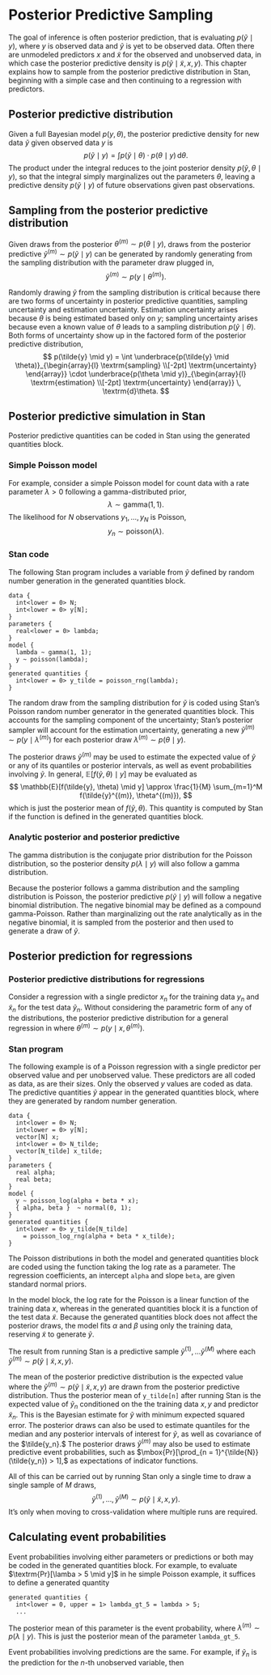 # Posterior Predictive Sampling

The goal of inference is often posterior prediction, that is
evaluating $p(\tilde{y} \mid y),$ where $y$ is observed data and
$\tilde{y}$ is yet to be observed data.  Often there are unmodeled
predictors $x$ and $\tilde{x}$ for the observed and unobserved data,
in which case the posterior predictive density is $p(\tilde{y} \mid
\tilde{x}, x, y).$ This chapter explains how to sample from the
posterior predictive distribution in Stan, beginning with a simple
case and then continuing to a regression with predictors.

## Posterior predictive distribution

Given a full Bayesian model $p(y, \theta)$, the posterior predictive
density for new data $\tilde{y}$ given observed data $y$ is
$$
p(\tilde{y} \mid y)
= \int
p(\tilde{y} \mid \theta) \cdot p(\theta \mid y)
\, \textrm{d}\theta.
$$
The product under the integral reduces to the joint posterior density
$p(\tilde{y}, \theta \mid y),$ so that the integral simply
marginalizes out the parameters $\theta,$ leaving a predictive
density $p(\tilde{y} \mid y)$ of future observations given past
observations.

## Sampling from the posterior predictive distribution

Given draws from the posterior $\theta^{(m)} \sim p(\theta \mid y),$
draws from the posterior predictive $\tilde{y}^{(m)} \sim p(\tilde{y}
\mid y)$ can be generated by randomly generating from the sampling
distribution with the parameter draw plugged in,
$$
\tilde{y}^{(m)} \sim p(y \mid \theta^{(m)}).
$$

Randomly drawing $\tilde{y}$ from the sampling distribution is
critical because there are two forms of uncertainty in posterior
predictive quantities, sampling uncertainty and estimation
uncertainty.  Estimation uncertainty arises because $\theta$ is being
estimated based only on $y$; sampling uncertainty arises because even
a known value of $\theta$ leads to a sampling distribution
$p(\tilde{y} \mid \theta).$ Both forms of uncertainty show up in the
factored form of the posterior predictive distribution,
$$
p(\tilde{y} \mid y)
=
\int
\underbrace{p(\tilde{y} \mid \theta)}_{\begin{array}{l}
                                         \textrm{sampling}
                                         \\[-2pt] \textrm{uncertainty}
                                       \end{array}}
\cdot \underbrace{p(\theta \mid y)}_{\begin{array}{l}
                                         \textrm{estimation}
                                         \\[-2pt] \textrm{uncertainty}
                                       \end{array}}
\, \textrm{d}\theta.
$$


## Posterior predictive simulation in Stan

Posterior predictive quantities can be coded in Stan
using the generated quantities block.

### Simple Poisson model

For example, consider a simple Poisson model for count data with a
rate parameter $\lambda > 0$ following a gamma-distributed prior,
$$
\lambda \sim \textrm{gamma}(1, 1).
$$
The likelihood for $N$ observations $y_1, \ldots, y_N$ is Poisson,
$$
y_n \sim \textrm{poisson}(\lambda).
$$

### Stan code

The following Stan program includes a variable from $\tilde{y}$
defined by random number generation in the generated quantities
block.
```
data {
  int<lower = 0> N;
  int<lower = 0> y[N];
}
parameters {
  real<lower = 0> lambda;
}
model {
  lambda ~ gamma(1, 1);
  y ~ poisson(lambda);
}
generated quantities {
  int<lower = 0> y_tilde = poisson_rng(lambda);
}
```
The random draw from the sampling distribution for $\tilde{y}$ is
coded using Stan's Poisson random number generator in the generated
quantities block.  This accounts for the sampling component of the
uncertainty; Stan's posterior sampler will account for the estimation
uncertainty, generating a new $\tilde{y}^{(m)} \sim p(y \mid
\lambda^{(m)})$ for each posterior draw $\lambda^{(m)} \sim p(\theta
\mid y).$

The posterior draws $\tilde{y}^{(m)}$ may be used to estimate the
expected value of $\tilde{y}$ or any of its quantiles or posterior
intervals, as well as event probabilities involving $\tilde{y}$.
In general, $\mathbb{E}[f(\tilde{y}, \theta) \mid y]$ may be evaluated
as
$$
\mathbb{E}[f(\tilde{y}, \theta) \mid y]
\approx \frac{1}{M} \sum_{m=1}^M f(\tilde{y}^{(m)}, \theta^{(m)}),
$$
which is just the posterior mean of $f(\tilde{y}, \theta).$  This
quantity is computed by Stan if the function is defined in the
generated quantities block.

### Analytic posterior and posterior predictive

The gamma distribution is the conjugate prior distribution for the
Poisson distribution, so the posterior density $p(\lambda \mid y)$
will also follow a gamma distribution.

Because the posterior follows a gamma distribution and the sampling
distribution is Poisson, the posterior predictive $p(\tilde{y} \mid
y)$ will follow a negative binomial distribution.  The negative
binomial may be defined as a compound gamma-Poisson.  Rather than
marginalizing out the rate analytically as in the negative binomial,
it is sampled from the posterior and then used to generate a draw of
$\tilde{y}.$

## Posterior prediction for regressions

### Posterior predictive distributions for regressions

Consider a regression with a single predictor $x_n$ for the
training data $y_n$ and $\tilde{x}_n$ for the test data $\tilde{y}_n.$
Without considering the parametric form of any of the distributions,
the posterior predictive distribution for a general regression in
\begin{align}
p(\tilde{y} \mid \tilde{x}, y, x)
& = & \int p(\tilde{y} \mid x, \theta) \cdot p(\theta \mid y, x) \cdot
\textrm{d}\theta
\\[4pt]
& \approx & \frac{1}{M} \sum_{m=1}^M p(\tilde{y} \mid x, \theta^{(m)}),
\end{align}
where $\theta^{(m)} \sim p(y \mid x, \theta^{(m)}).$

### Stan program

The following example is of a Poisson regression with a single
predictor per observed value and per unobserved value.  These
predictors are all coded as data, as are their sizes.
Only the observed $y$ values are coded as data.
The predictive quantities $\tilde{y}$ appear in the generated
quantities block, where they are generated by random number
generation.
```
data {
  int<lower = 0> N;
  int<lower = 0> y[N];
  vector[N] x;
  int<lower = 0> N_tilde;
  vector[N_tilde] x_tilde;
}
parameters {
  real alpha;
  real beta;
}
model {
  y ~ poisson_log(alpha + beta * x);
  { alpha, beta }  ~ normal(0, 1);
}
generated quantities {
  int<lower = 0> y_tilde[N_tilde]
    = poisson_log_rng(alpha + beta * x_tilde);
}
```
The Poisson distributions in both the model and generated quantities
block are coded using the function taking the log rate as a
parameter.  The regression coefficients, an intercept `alpha` and
slope `beta`, are given standard normal priors.

In the model block, the log rate for the Poisson is a linear function of
the training data $x$, whereas in the generated quantities block it is
a function of the test data $\tilde{x}$.  Because the generated
quantities block does not affect the posterior draws, the model fits
$\alpha$ and $\beta$ using only the training data, reserving
$\tilde{x}$ to generate $\tilde{y}.$

The result from running Stan is a predictive sample $\tilde{y}^{(1)},
\ldots \tilde{y}^{(M)}$ where each $\tilde{y}^{(m)} \sim p(\tilde{y}
\mid \tilde{x}, x, y).$

The mean of the posterior predictive distribution is the expected value
\begin{align}
\mathbb{E}[\tilde{y} \mid \tilde{x}, x, y]
& = &
\int
\tilde{y}
\cdot p(\tilde{y} \mid \tilde{x}, \theta)
\cdot p(\theta \mid x, y)
\, \textrm{d}\theta
\\[4pt]
& \approx & \frac{1}{M} \sum_{m = 1}^M \tilde{y}^{(m)},
\end{align}
where the $\tilde{y}^{(m)} \sim p(\tilde{y} \mid \tilde{x}, x, y)$ are
drawn from the posterior predictive distribution.  Thus the posterior
mean of `y_tilde[n]` after running Stan is the expected value of
$\tilde{y}_n$ conditioned on the the training data $x, y$ and
predictor $\tilde{x}_n.$ This is the Bayesian estimate for $\tilde{y}$
with minimum expected squared error.  The posterior draws can also be
used to estimate quantiles for the median and any posterior intervals
of interest for $\tilde{y}$, as well as covariance of the $\tilde{y_n}.$
The posterior draws $\tilde{y}^{(m)}$ may also be used to estimate
predictive event probabilities, such as $\mbox{Pr}[\prod_{n =
1}^{\tilde{N}}(\tilde{y_n}) > 1],$ as expectations of indicator
functions.

All of this can be carried out by running Stan only a single time to
draw a single sample of $M$ draws,
$$
\tilde{y}^{(1)}, \ldots, \tilde{y}^{(M)} \sim p(\tilde{y} \mid
\tilde{x}, x, y).
$$
It's only when moving to cross-validation where multiple runs are
required.

## Calculating event probabilities

Event probabilities involving either parameters or predictions or both
may be coded in the generated quantities block.  For example, to
evaluate $\textrm{Pr}[\lamba > 5 \mid y]$ in he simple Poisson
example, it suffices to define a generated quantity
```
generated quantities {
  int<lower = 0, upper = 1> lambda_gt_5 = lambda > 5;
  ...
```
The posterior mean of this parameter is the event probability,
\begin{eqnarray*}
\mbox{Pr}[\lambda > 5 \mid y]
& = &
\int \textrm{I}[\lamba > 5] \cdot p(\lambda \mid y)
\, \textrm{d}y
\\[4pt]
& \approx &
\frac{1}{M} \sum_{m = 1}^M \textrm{I}[\lamba^{(m)} > 5],
\end{eqnarray*}
where $\lambda^{(m)} \sim p(\lambda \mid y).$  This is just the
posterior mean of the parameter `lambda_gt_5`.

Event probabilities involving predictions are the same.  For example,
if $\tilde{y}_n$ is the prediction for the $n$-th unobserved variable,
then
\begin{eqnarray*}
\mbox{Pr}[\tilde{y}_3 > \tilde{y}_7 \mid \tilde{x}, x, y]
& = &
\int
\textrm{I}[\tilde{y}_n > 5] \cdot p(\tilde{y} \mid y)
\, \textrm{d}\tilde{y}_{n}
\\[4pt]
& \approx & \frac{1}{M} \sum_{m = 1}^M \textrm{I}[\tilde{y}^{(m)}_n > 5]
\end{eqnarray*}
